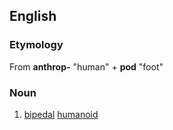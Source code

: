 ==English==
{{wikipedia}}

===Etymology===
From {{etyl|grc|en}} '''anthrop-''' "human" + '''pod''' "foot"

===Noun===
{{en-noun}}

# [[bipedal]] [[humanoid]]